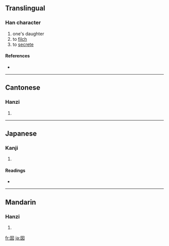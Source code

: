 ==Translingual==

===Han character===
{{Han char|rn=31|rad=囗|as=03|sn=6|four=6040<sub>4</sub>|canj=田女 (WV)}}

# one's daughter
# to [[filch]]
# to [[secrete]]

====References====
* {{Han ref|kx=0217.060|dkj=04696|dj=0444.050|hdz=10713.080|uh=56E1|ud=22241|bh=C9C6|bd=51654}}

----

==Cantonese==

===Hanzi===
{{yue-hanzi|jyut=|y=naam4}}

# {{defn|Cantonese}}

----

==Japanese==

===Kanji===
{{ja-kanji|grade=|rs=囗03}}

# {{defn|Japanese}}

====Readings====
* {{ja-readings|on=[[じゅう]] (jū), [[のう]] (nō), [[なん]] (nan)|kun=}}

----

==Mandarin==

===Hanzi===
{{cmn-hanzi|pin=[[nān]] ([[nan1]])|wg=nan<sup>1</sup>}}

# {{defn|Mandarin}}

[[fr:囡]]
[[ja:囡]]